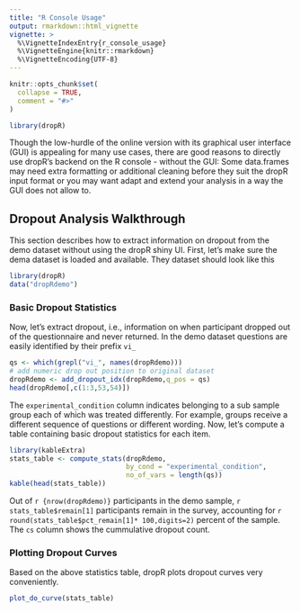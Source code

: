 ```yaml
---
title: "R Console Usage"
output: rmarkdown::html_vignette
vignette: >
  %\VignetteIndexEntry{r_console_usage}
  %\VignetteEngine{knitr::rmarkdown}
  %\VignetteEncoding{UTF-8}
---
```


```r
knitr::opts_chunk$set(
  collapse = TRUE,
  comment = "#>"
)
```

```r
library(dropR)
```

Though the low-hurdle of the online version with its graphical user interface (GUI)
is appealing for many use cases, there are good reasons to directly use dropR's backend on the R console - without the GUI: Some data.frames may need extra formatting or additional cleaning before they suit the dropR input format or you may want adapt and extend your analysis in a way the GUI does not allow to. 


## Dropout Analysis Walkthrough

This section describes how to extract information on dropout from the demo dataset without using the dropR shiny UI. First, let's make sure the dema dataset is 
loaded and available. They dataset should look like this

```r
library(dropR)
data("dropRdemo")
```


### Basic Dropout Statistics

Now, let's extract dropout, i.e., information on when participant dropped out of the questionnaire and never returned. In the demo dataset questions are easily identified by their prefix `vi_`

```r
qs <- which(grepl("vi_", names(dropRdemo)))
# add numeric drop out position to original dataset
dropRdemo <- add_dropout_idx(dropRdemo,q_pos = qs)
head(dropRdemo[,c(1:3,53,54)])
```

The `experimental_condition` column indicates belonging to a sub sample group each of which was treated differently. For example, groups receive a different sequence of questions or different wording. Now, let's compute a table containing basic dropout statistics for each item.



```r
library(kableExtra)
stats_table <- compute_stats(dropRdemo,
                             by_cond = "experimental_condition",
                             no_of_vars = length(qs))
kable(head(stats_table))
```

Out of `r {nrow(dropRdemo)}` participants in the demo sample, `r stats_table$remain[1]` participants remain in the survey, accounting for `r round(stats_table$pct_remain[1]* 100,digits=2)` percent of the sample.
The `cs` column shows the cummulative dropout count.


### Plotting Dropout Curves

Based on the above statistics table, dropR plots dropout curves very conveniently.

```r
plot_do_curve(stats_table)

```




